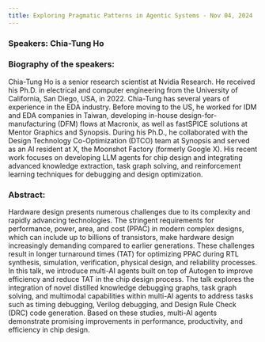 ```yaml
---
title: Exploring Pragmatic Patterns in Agentic Systems - Nov 04, 2024
---
```


### Speakers: Chia-Tung Ho

### Biography of the speakers:

Chia-Tung Ho is a senior research scientist at Nvidia Research. He received his Ph.D. in electrical and computer engineering from the University of California, San Diego, USA, in 2022. Chia-Tung has several years of experience in the EDA industry. Before moving to the US, he worked for IDM and EDA companies in Taiwan, developing in-house design-for-manufacturing (DFM) flows at Macronix, as well as fastSPICE solutions at Mentor Graphics and Synopsis. During his Ph.D., he collaborated with the Design Technology Co-Optimization (DTCO) team at Synopsis and served as an AI resident at X, the Moonshot Factory (formerly Google X). His recent work focuses on developing LLM agents for chip design and integrating advanced knowledge extraction, task graph solving, and reinforcement learning techniques for debugging and design optimization.

### Abstract:

Hardware design presents numerous challenges due to its complexity and rapidly advancing technologies. The stringent requirements for performance, power, area, and cost (PPAC) in modern complex designs, which can include up to billions of transistors, make hardware design increasingly demanding compared to earlier generations. These challenges result in longer turnaround times (TAT) for optimizing PPAC during RTL synthesis, simulation, verification, physical design, and reliability processes. In this talk, we introduce multi-AI agents built on top of Autogen to improve efficiency and reduce TAT in the chip design process. The talk explores the integration of novel distilled knowledge debugging graphs, task graph solving, and multimodal capabilities within multi-AI agents to address tasks such as timing debugging, Verilog debugging, and Design Rule Check (DRC) code generation. Based on these studies, multi-AI agents demonstrate promising improvements in performance, productivity, and efficiency in chip design.
